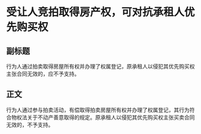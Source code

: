 # 受让人竞拍取得房产权，可对抗承租人优先购买权
## 副标题
行为人通过拍卖取得房屋所有权并办理了权属登记，原承租人以侵犯其优先购买权主张合同无效的，应不予支持。
## 正文
行为人通过参与拍卖活动，有偿取得拍卖房屋所有权并办理了权属登记，其行为符合物权法关于不动产善意取得的规定。原承租人以侵犯其优先购买权主张买卖合同无效的，不予支持。